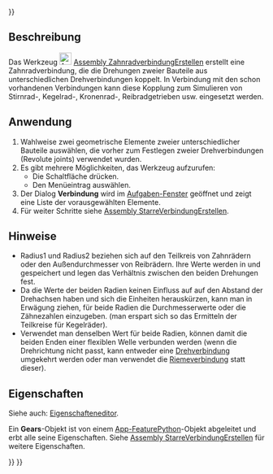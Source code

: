 <languages/>

{{UnfinishedDocu{{#translation:}}}}

{{Docnav/de
|[[Assembly_CreateJointScrew/de|SpindelverbindungErstellen]]
|[[Assembly_CreateJointBelt/de|RiemenverbindungErstellen]]
|[[Assembly_Workbench/de|Assembly]]
|IconL=Assembly_CreateJointScrew.svg
|IconR=Assembly_CreateJointBelt.svg
|IconC=Workbench_Assembly.svg
}}

{{GuiCommand/de
|Name=Assembly CreateJointGears
|Name/de=Assembly ZahnradverbindungErstellen
|MenuLocation=Assembly → Zahnrad-/Riemenverbindung → Zahnradverbindung
|Workbenches=[[Assembly_Workbench/de|Assembly]]
|Shortcut=
|Version=1.0
|SeeAlso=
}}

<span id="Description"></span>
==Beschreibung==

Das Werkzeug [[Image:Assembly_CreateJointGears.svg|24px]] [[Assembly_CreateJointGears/de|Assembly ZahnradverbindungErstellen]] erstellt eine Zahnradverbindung, die die Drehungen zweier Bauteile aus unterschiedlichen Drehverbindungen koppelt. In Verbindung mit den schon vorhandenen Verbindungen kann diese Kopplung zum Simulieren von Stirnrad-, Kegelrad-, Kronenrad-, Reibradgetrieben usw. eingesetzt werden.

<span id="Usage"></span>
==Anwendung==

# Wahlweise zwei geometrische Elemente zweier unterschiedlicher Bauteile auswählen, die vorher zum Festlegen zweier Drehverbindungen (Revolute joints) verwendet wurden.
# Es gibt mehrere Möglichkeiten, das Werkzeug aufzurufen:
#* Die Schaltfläche {{Button|[[Image:Assembly_CreateJointGears.svg|16px]] [[Assembly_CreateJointGears/de|Zahnradverbindung]]}} drücken.
#* Den Menüeintrag {{MenuCommand|Assembly →  Zahnrad-/Riemenverbindung →  [[Image:Assembly_CreateJointGears.svg|16px]] Zahnradverbindung}} auswählen.
# Der Dialog '''Verbindung''' wird im [[Task_panel/de|Aufgaben-Fenster]] geöffnet und zeigt eine Liste der vorausgewählten Elemente.
# Für weiter Schritte siehe [[Assembly_CreateJointFixed/de#Anwendung|Assembly StarreVerbindungErstellen]].

<span id="Notes"></span>
==Hinweise==

* Radius1 und Radius2 beziehen sich auf den Teilkreis von Zahnrädern oder den Außendurchmesser von Reibrädern. Ihre Werte werden in {{PropertyData/de|Distance}} und {{PropertyData/de|Distance2}} gespeichert und legen das Verhältnis zwischen den beiden Drehungen fest.
* Da die Werte der beiden Radien keinen Einfluss auf auf den Abstand der Drehachsen haben und sich die Einheiten herauskürzen, kann man in Erwägung ziehen, für beide Radien die Durchmesserwerte oder die Zähnezahlen einzugeben. (man erspart sich so das Ermitteln der Teilkreise für Kegelräder).
* Verwendet man denselben Wert für beide Radien, können damit die beiden Enden einer flexiblen Welle verbunden werden (wenn die Drehrichtung nicht passt, kann entweder eine [[Assembly_CreateJointRevolute/de|Drehverbindung]] umgekehrt werden oder man verwendet die [[Assembly_CreateJointBelt/de|Riemeverbindung]] statt dieser).

<span id="Properties"></span>
==Eigenschaften==

Siehe auch: [[Property_editor/de|Eigenschafteneditor]].

Ein '''Gears'''-Objekt ist von einem [[App_FeaturePython/de|App-FeaturePython]]-Objekt abgeleitet und erbt alle seine Eigenschaften. Siehe [[Assembly_CreateJointFixed/de#Eigenschaften|Assembly StarreVerbindungErstellen]] für weitere Eigenschaften.


{{Docnav/de
|[[Assembly_CreateJointScrew/de|SpindelverbindungErstellen]]
|[[Assembly_CreateJointBelt/de|RiemenverbindungErstellen]]
|[[Assembly_Workbench/de|Assembly]]
|IconL=Assembly_CreateJointScrew.svg
|IconR=Assembly_CreateJointBelt.svg
|IconC=Workbench_Assembly.svg
}}

{{Assembly_Tools_navi{{#translation:}}}}
{{Userdocnavi{{#translation:}}}}